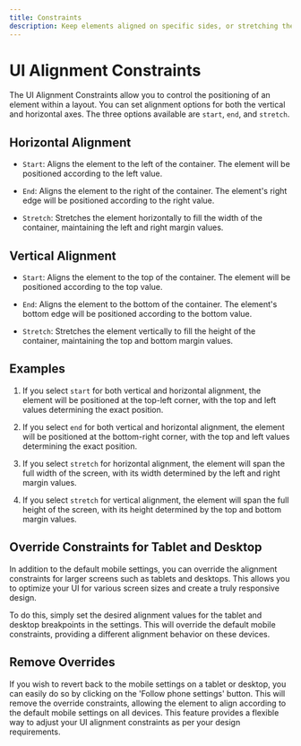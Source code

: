 ```yaml
---
title: Constraints
description: Keep elements aligned on specific sides, or stretching them following screen sizes.
---
```


# UI Alignment Constraints

The UI Alignment Constraints allow you to control the positioning of an element within a layout. You can set alignment options for both the vertical and horizontal axes. The three options available are `start`, `end`, and `stretch`.

<YouTube id="LRhMnuvEg7A" />

## Horizontal Alignment

* `Start`: Aligns the element to the left of the container. The element will be positioned according to the left value.

* `End`: Aligns the element to the right of the container. The element's right edge will be positioned according to the right value.

* `Stretch`: Stretches the element horizontally to fill the width of the container, maintaining the left and right margin values.

## Vertical Alignment

* `Start`: Aligns the element to the top of the container. The element will be positioned according to the top value.

* `End`: Aligns the element to the bottom of the container. The element's bottom edge will be positioned according to the bottom value.

* `Stretch`: Stretches the element vertically to fill the height of the container, maintaining the top and bottom margin values.

## Examples

1. If you select `start` for both vertical and horizontal alignment, the element will be positioned at the top-left corner, with the top and left values determining the exact position.

2. If you select `end` for both vertical and horizontal alignment, the element will be positioned at the bottom-right corner, with the top and left values determining the exact position.

3. If you select `stretch` for horizontal alignment, the element will span the full width of the screen, with its width determined by the left and right margin values.

4. If you select `stretch` for vertical alignment, the element will span the full height of the screen, with its height determined by the top and bottom margin values.

## Override Constraints for Tablet and Desktop

In addition to the default mobile settings, you can override the alignment constraints for larger screens such as tablets and desktops. This allows you to optimize your UI for various screen sizes and create a truly responsive design.

To do this, simply set the desired alignment values for the tablet and desktop breakpoints in the settings. This will override the default mobile constraints, providing a different alignment behavior on these devices.

## Remove Overrides

If you wish to revert back to the mobile settings on a tablet or desktop, you can easily do so by clicking on the 'Follow phone settings' button. This will remove the override constraints, allowing the element to align according to the default mobile settings on all devices. This feature provides a flexible way to adjust your UI alignment constraints as per your design requirements.

